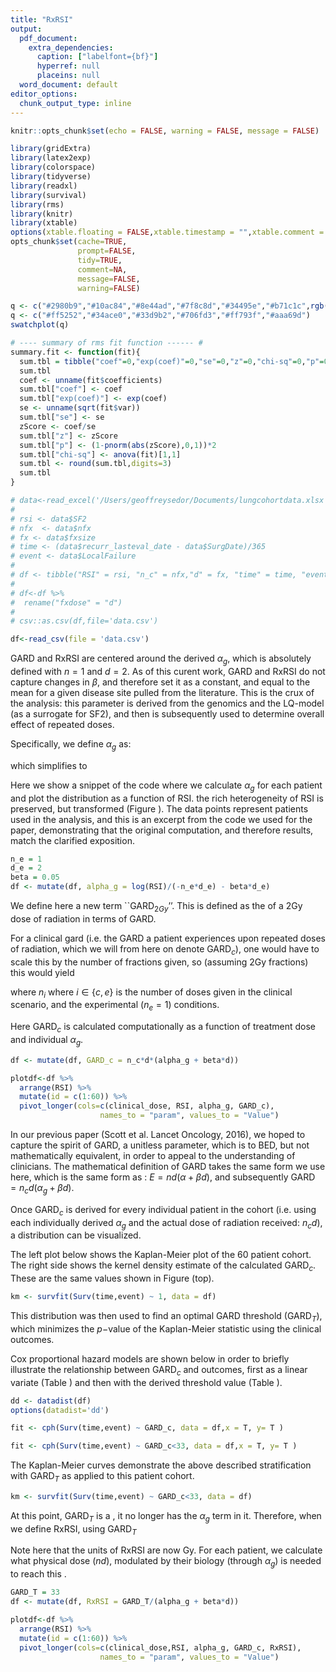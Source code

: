 ```yaml
---
title: "RxRSI"
output:
  pdf_document: 
    extra_dependencies: 
      caption: ["labelfont={bf}"]
      hyperref: null
      placeins: null
  word_document: default
editor_options:
  chunk_output_type: inline
---
```


```r
knitr::opts_chunk$set(echo = FALSE, warning = FALSE, message = FALSE)
```

```r
library(gridExtra)
library(latex2exp)
library(colorspace)
library(tidyverse)
library(readxl)
library(survival)
library(rms)
library(knitr)
library(xtable)
options(xtable.floating = FALSE,xtable.timestamp = "",xtable.comment = FALSE,xtable.include.rownames=FALSE)
opts_chunk$set(cache=TRUE,
               prompt=FALSE,
               tidy=TRUE,
               comment=NA,
               message=FALSE,
               warning=FALSE)
```

```r
q <- c("#2980b9","#10ac84","#8e44ad","#7f8c8d","#34495e","#b71c1c",rgb(.9,.55,.2),"#fb8c00","#27ae60")
q <- c("#ff5252","#34ace0","#33d9b2","#706fd3","#ff793f","#aaa69d")
swatchplot(q)

```

```r
# ---- summary of rms fit function ------ #
summary.fit <- function(fit){
  sum.tbl = tibble("coef"=0,"exp(coef)"=0,"se"=0,"z"=0,"chi-sq"=0,"p"=0)
  sum.tbl
  coef <- unname(fit$coefficients)
  sum.tbl["coef"] <- coef
  sum.tbl["exp(coef)"] <- exp(coef)
  se <- unname(sqrt(fit$var))
  sum.tbl["se"] <- se
  zScore <- coef/se
  sum.tbl["z"] <- zScore
  sum.tbl["p"] <- (1-pnorm(abs(zScore),0,1))*2
  sum.tbl["chi-sq"] <- anova(fit)[1,1]
  sum.tbl <- round(sum.tbl,digits=3)
  sum.tbl
}

```


```r

# data<-read_excel('/Users/geoffreysedor/Documents/lungcohortdata.xlsx')
# 
# rsi <- data$SF2
# nfx  <- data$nfx
# fx <- data$fxsize
# time <- (data$recurr_lasteval_date - data$SurgDate)/365
# event <- data$LocalFailure
# 
# df <- tibble("RSI" = rsi, "n_c" = nfx,"d" = fx, "time" = time, "event" = event)
# 
# df<-df %>%
#  rename("fxdose" = "d")
# 
# csv::as.csv(df,file='data.csv')
```

\subsubsection*{Relation to LQ Model}

```r
df<-read_csv(file = 'data.csv')
```


GARD and RxRSI are centered around the derived $\alpha_g$, which is absolutely defined with $n=1$ and $d=2$. 
As of this curent work, GARD and RxRSI do not capture changes in $\beta$, and therefore set it as a constant, and equal to the mean for a given disease site pulled from the literature. 
This is the crux of the analysis: this parameter is derived from the genomics and the LQ-model (as a surrogate for SF2), and then is subsequently used to determine overall effect of repeated doses. 

Specifically, we define $\alpha_g$ as:

\begin{equation}
\alpha_{g} = \frac{\ln \mathrm{RSI}}{-nd} -\beta d ,  
\end{equation}

\noindent which simplifies to

\begin{equation}
\alpha_{g} = \frac{\ln \mathrm{RSI}}{-(1)\mathrm{2Gy}} -\beta \, \mathrm{2Gy}.
\end{equation}

\smallskip

\noindent \textbf{Code Excerpt:}

Here we show a snippet of the code where we calculate $\alpha_g$ for each patient and plot the distribution as a function of RSI. the rich heterogeneity of RSI is preserved, but transformed (Figure \ref{fig: alpha_vs_rsi}).
The data points represent patients used in the analysis, and this is an excerpt from the code we used for the paper, demonstrating that the original computation, and therefore results, match the clarified exposition.

```r
n_e = 1
d_e = 2
beta = 0.05
df <- mutate(df, alpha_g = log(RSI)/(-n_e*d_e) - beta*d_e)
```


\begin{figure}
```r
ggplot(df,aes(x=RSI,y=alpha_g)) + geom_point(color=q[4],size=1.4) + 
  #geom_line(color=q[4]) +
  scale_x_continuous(expand = expansion(mult=0.01,add=0)) +
  ylab(label = parse(text=TeX('$\\alpha_g$'))) + 
  theme_light() + theme(plot.title = element_text(face="bold",size=10,hjust = .5))

# ggsave(filename="alpha_vs_rsi.png",
#        width = 6, height = 4,
#        units = "in",
#        path = "Figures",
#        dpi=300)
```
\caption{Relationship between $\alpha_g$ and RSI for the studied cohort.}
\label{fig: alpha_vs_rsi}
\end{figure}


\subsection*{Defining GARD$_{2Gy}$}

We define here a new term ``GARD$_{2Gy}$''. 
This is defined as the \textit{effect} of a 2Gy dose of radiation in terms of GARD.

\begin{equation}
\mathrm{GARD}_{2Gy} = nd(\alpha_g + \beta d),  
\end{equation}

\begin{equation}
\mathrm{GARD}_{2Gy} = (1)\cdot \mathrm{2Gy}(\alpha_g + \beta \cdot \mathrm{2Gy}),  
\end{equation}

\begin{equation}
\mathrm{GARD}_{2Gy} = \mathrm{2Gy}\left [\frac{-\ln \mathrm{RSI}}{\mathrm{2Gy}} -\beta \, \mathrm{2Gy} + \beta \, \mathrm{2Gy}  \right ] = -\ln \mathrm{RSI}.  
\end{equation}

For a clinical gard (i.e. the GARD a patient experiences upon repeated doses of radiation, which we will from here on denote GARD$_c$), one would have to scale this by the number of fractions given, so (assuming 2Gy fractions) this would yield 

\begin{equation}
\mathrm{GARD}_c = \frac{n_c}{n_e}(-\ln \mathrm{RSI}),  
\end{equation}

\noindent where $n_i$ where $i \in \{c, e\}$ is the number of doses given in the clinical scenario, and the experimental ($n_e =1$) conditions. 

\bigskip

\noindent \textbf{Code Excerpt:}

Here GARD$_c$ is calculated computationally as a function of treatment dose and individual  $\alpha_g$.

```r
df <- mutate(df, GARD_c = n_c*d*(alpha_g + beta*d))
```

```r
plotdf<-df %>% 
  arrange(RSI) %>%
  mutate(id = c(1:60)) %>%
  pivot_longer(cols=c(clinical_dose, RSI, alpha_g, GARD_c),
                    names_to = "param", values_to = "Value")
```


\begin{figure}[ht]
```r

plot.top <- ggplot(filter(plotdf,param=="clinical_dose" | param=="GARD_c"),
                   aes(x=id, y=Value, group=param, color=param)) + 
  geom_point(size=.8) + 
  geom_smooth(aes(fill=param), size=.6,
              alpha=.15,method = lm, formula = y ~ splines::bs(x, 3),se = TRUE, show.legend = TRUE) +
  scale_x_continuous(breaks = c(0,10,20,30,40,50,60),
                     expand = expansion(mult = .01, add = 0)) + 
  scale_y_continuous(name = "Dose (Gy)",limits = c(0,140), 
                     sec.axis = dup_axis(name="GARD (no units)"),
                     expand=expansion(mult=0.01,add=0)) +
  scale_color_manual(values=q[c(2,1)]) +
  scale_fill_manual(values=q[c(2,1)]) +
  xlab("Pt Index") + theme_bw() + 
  # ggtitle("Figure 2") +
  theme(legend.title = element_blank(), 
        plot.margin = margin(10,10,0,10,"pt"),
        legend.margin = margin(0,0,0,0, "pt"),
        legend.key.size = unit(12,"pt"), 
        plot.title = element_text(face="bold",size=10,hjust = .5))

plot.bottom <- ggplot(data=filter(plotdf,param=="RSI"), # | param=="alpha_g"),
                      aes(x=id, y=Value, group=param, color=param)) + 
  geom_point(size=.8) + 
  geom_smooth(aes(fill=param), size=.6,
              alpha=.3,method = lm, formula = y ~ splines::bs(x, 3),se = TRUE, show.legend = TRUE) +
  scale_x_continuous(breaks = c(0,10,20,30,40,50,60), expand = expansion(mult = .01, add = 0)) +
  scale_y_continuous(trans = "reverse") +
  scale_color_manual(values=q[c(6)]) +
  scale_fill_manual(values=q[c(6)]) +
  xlab("Pt Index") + ylab("RSI") + theme_bw() + 
  theme(legend.title = element_blank(), plot.margin = margin(0,76,10,10,"pt"),
        legend.margin = margin(0,0,0,0, "pt"), panel.grid.minor.y = element_blank(),
        legend.key.size = unit(12,"pt"))

grid.arrange(plot.top, plot.bottom, nrow = 2,heights = 3:2)

# grob <- arrangeGrob(plot.top, plot.bottom, nrow = 2,heights = 3:2)
# ggsave(grob,
#        filename="dose_GARD_vs_patients.png",
#        width = 8, height = 6,
#        units = "in",
#        path = "Figures",
#        dpi=300)
```
\caption{\textbf{(Top) GARD$_c$ vs. clinical dose for each patient, with associated RSI aligned (bottom)}. Each point along the $x$-axis represents an individual patient. RSI for each patient (matched vertically between the plots) is plotted underneath in order to demonstrate the relationship between between the two parameters.}
\label{fig: GARD_c}
\end{figure}


\bigskip

In our previous paper (Scott et al. Lancet Oncology, 2016), we hoped to capture the spirit of GARD, a unitless parameter, which is \textit{similar} to BED, but not mathematically equivalent, in order to appeal to the understanding of clinicians.
The mathematical definition of GARD takes the same form we use here, which is the same form as \textit{biological Effect}: $E = nd(\alpha + \beta d)$, and subsequently GARD $= n_c d(\alpha_g + \beta d$).

\begin{eqnarray}
\alpha_g = \frac{- \ln RSI}{n_e d} + \beta d \quad \mathrm{and, }\\ \nonumber \\
\mathrm{GARD}_c = n_c d (\alpha_g + \beta d).
\end{eqnarray}

\bigskip

\subsection*{Derivation of RxRSI}

Once GARD$_c$ is derived for every individual patient in the cohort (i.e. using each individually derived $\alpha_g$ and the actual dose of radiation received: $n_c d$), a distribution can be visualized.


\noindent \textbf{Code Excerpt:}

The left plot below shows the Kaplan-Meier plot of the 60 patient cohort. The right side shows the kernel density estimate of the calculated GARD$_c$. These are the same values shown in Figure \ref{fig: GARD_c} (top).

```r
km <- survfit(Surv(time,event) ~ 1, data = df)
```


\begin{figure}
```r

km_tbl <- bind_cols(time=km$time, n.risk=km$n.risk, event=km$n.event, 
                    censor=km$n.censor, surv=km$surv, std.err=km$std.err)
km.all<-ggplot(km_tbl) + geom_step(aes(x=time,y=surv)) + 
  scale_y_continuous(limits = c(0,1)) +
  xlab("Time (yrs)") + ylab("Recurrence-Free Survival") + 
  # ggtitle("Figure 3") +
  theme_bw() + theme(plot.title = element_text(face="bold",size=10,hjust = .8))
kde<-ggplot(df,aes(x=GARD_c)) + geom_density(adjust = 1, color=rgb(.1,.2,.3)) + 
  geom_histogram(aes(y=after_stat(density)),color=rgb(1,1,1,.2), 
                 fill=rgb(.1,.4,.7,.3),binwidth=5) +
  theme_light() +
  scale_x_continuous(limits=c(0,80), expand = expansion(mult=0,add=0)) +
  scale_y_continuous(expand = expansion(mult=0,add=0)) + ggtitle(" ")

grid.arrange(km.all,kde,nrow=1)

# grob3 <- arrangeGrob(km.all, kde, nrow = 1)
# ggsave(grob3,
#        filename="KM_all_w_KDE.png",
#        width = 8, height = 4,
#        units = "in",
#        path = "Figures",
#        dpi=300)
```
\caption{All patients survival and calculated GARD$_c$. A Kaplan-Meier plot (left) for all patients in the clinical cohort and 
(right) a histogram and associated KDE for the calculated GARD for all patients.}
\label{fig: KM_KDE}
\end{figure}


This distribution was then used to find an optimal GARD threshold (GARD$_T$), which minimizes the $p-$value of the Kaplan-Meier statistic using the clinical outcomes. 

\noindent \textbf{Code Excerpt:}

Cox proportional hazard models are shown below in order to briefly illustrate the relationship between GARD$_c$ and outcomes, first as a linear variate (Table \ref{tab: 1}) and then with the derived threshold value (Table \ref{tab: 2}).

```r
dd <- datadist(df)
options(datadist='dd')
```


```r
fit <- cph(Surv(time,event) ~ GARD_c, data = df,x = T, y= T )
```

\begin{table}
\centering
\caption{Summary of Cox regression for linear GARD$_c$}
```r
print(xtable(summary.fit(fit)),size = 14)
```
\label{tab: 1}
\end{table}

\bigskip

\begin{figure}
```r
p <- Predict(fit, GARD_c = seq(0,80,by=1))

rel.haz <- ggplot(p) + geom_line(aes(x=GARD_c,y=yhat), size=.7,color=q[2]) + 
  geom_ribbon(aes(x=GARD_c,ymin=lower,ymax=upper),
              # color=rgb(.4,.4,.4), fill=rgb(.9,.9,.9,.4)
              fill=rgb(.9,.9,.9),alpha=.1) + 
  # geom_hline(yintercept=0, size=1, color=rgb(1,1,1)) +
  geom_vline(xintercept = 33,linetype='33') +
  annotate(geom="text",x = 35,y=2,label = 'bold(GARD_c)*bold(" = 33")',
           hjust=0.05, size=3, parse=TRUE) +
  scale_x_continuous(expand=expansion(mult=0,add=0)) + 
  scale_y_continuous(expand=expansion(mult=0.03,add=0)) + 
  theme_light() + theme(plot.title = element_text(face="bold",size=10,hjust = .5)) 
  
# ggsave(filename="logRH_vs_GARDc.png",
#        width = 6, height = 4,
#        units = "in",
#        path = "Figures",
#        dpi=300)
```
\caption{Log RH as linear function with GARD$_c$. Also shown: GARD$_c = 33$.}
\label{fig: rel_haz}
\end{figure}

\smallskip

```r
fit <- cph(Surv(time,event) ~ GARD_c<33, data = df,x = T, y= T )
```

\begin{table}[ht]
\centering
\caption{Summary of Cox regression for GARD$_c=33$}
```r
print(xtable(summary.fit(fit)),size = 14)
```
\label{tab: 2}
\end{table}

\bigskip

The Kaplan-Meier curves demonstrate the above described stratification with GARD$_T$ as applied to this patient cohort.

```r
km <- survfit(Surv(time,event) ~ GARD_c<33, data = df)
```

\begin{figure}
```r
km_tbl <- bind_cols(time=km$time, n.risk=km$n.risk, 
                    event=km$n.event, censor=km$n.censor, 
                    surv=km$surv, std.err=km$std.err)
km_tbl$Strata = factor(c(rep('GARD_c>33',km$strata[1]), rep('GARD_c<33',km$strata[2])))

km.strat <- ggplot(km_tbl) + geom_step(aes(x=time,y=surv,group=Strata, color=Strata)) + 
  guides(color=guide_legend(reverse = TRUE)) +
  xlab("Time (yrs)") + ylab("Recurrence-Free Survival") + 
  theme_light() + theme(plot.title = element_text(face="bold",size=10,hjust = .5)) 

# ggsave(filename="km_strat_GARD33.png",
#        width = 6, height = 4,
#        units = "in",
#        path = "Figures",
#        dpi=300)
```
\caption{Kaplan-Meier curve stratified by GARD$_T$.}
\label{fig: strat_surv}
\end{figure}

\bigskip

\FloatBarrier
\subsection*{Defining GARD$_T$}

At this point, GARD$_T$ is a \textbf{set, static number: a target biological Effect to achieve through physical dosing}, it no longer has the $\alpha_g$ term in it.
Therefore, when we define RxRSI, using GARD$_T$

\begin{equation}
\mathrm{RxRSI} = \frac{\mathrm{GARD}_T}{\alpha_g + \beta d},
\end{equation}

Note here that the units of RxRSI are now Gy.
For each patient, we calculate what physical dose ($nd$), modulated by their biology (through $\alpha_g$) is needed to reach this \textbf{target effect (GARD$_T = 33$)}.


\begin{equation}
\mathrm{RxRSI} = \frac{33}{\alpha_g + \beta d}.
\end{equation}

\bigskip

\noindent \textbf{Code Excerpt:}
```r
GARD_T = 33
df <- mutate(df, RxRSI = GARD_T/(alpha_g + beta*d))
```

```r
plotdf<-df %>% 
  arrange(RSI) %>%
  mutate(id = c(1:60)) %>%
  pivot_longer(cols=c(clinical_dose,RSI, alpha_g, GARD_c, RxRSI),
                    names_to = "param", values_to = "Value")
```


\begin{figure}
```r
top_panel <- ggplot(filter(plotdf,param=="clinical_dose" | param=="RxRSI"),
                    aes(x=id, y=Value, group=param, color=param)) + 
  geom_point(size=.8) + 
  # geom_line(size=.4) + 
  geom_smooth(aes(fill=param), size=.6,
              alpha=.15,method = lm, formula = y ~ splines::bs(x, 3),se = TRUE, show.legend = TRUE) +
  scale_x_continuous(breaks = c(0,10,20,30,40,50,60), expand = expansion(mult = .02, add = 0)) + 
  scale_y_continuous(name = "Dose (Gy)", limits = c(0,110), sec.axis = dup_axis(name="RxRSI (Gy)"),
                     expand = expansion(mult = 0, add = 0)) +
  scale_color_manual(values=q[c(3,2)]) +
  scale_fill_manual(values=q[c(3,2)]) +
  xlab("Pt Index") + theme_bw() +
  # ggtitle("Figure 6") +
  theme(legend.title = element_blank(), plot.margin = margin(10,10,0,10,"pt"),
        legend.margin = margin(0,0,0,0, "pt"),
         legend.key.size = unit(12,"pt"),
        plot.title = element_text(face="bold",size=10,hjust = .5))

bottom_panel <- ggplot(filter(plotdf, param=="RSI"), 
                       aes(x=id, y=Value, group=param, color=param)) + 
  geom_point(size=.8) + 
  # geom_line(size=.4) + 
  geom_smooth(aes(fill=param), size=.6,
              alpha=.3,method = lm, formula = y ~ splines::bs(x, 3),se = TRUE, show.legend = TRUE) +
  scale_x_continuous(breaks = c(0,10,20,30,40,50,60), expand = expansion(mult = .01, add = 0)) +
  scale_color_manual(values=q[6]) +
  scale_fill_manual(values=q[6]) +
  xlab("Pt Index") + ylab("RSI") + theme_bw() + 
  theme(legend.title = element_blank(), plot.margin = margin(0,76,10,10,"pt"),
        legend.margin = margin(0,0,0,0, "pt"), panel.grid.minor.y = element_blank(), 
        legend.key.size = unit(12,"pt"))

grid.arrange(top_panel,bottom_panel, heights = 3:2)

# grob2 <- arrangeGrob(top_panel, bottom_panel, nrow = 2,heights = 3:2)
# ggsave(grob2,
#        filename="dose_RxRSI_vs_patients.png",
#        width = 8, height = 6,
#        units = "in",
#        path = "Figures",
#        dpi=300)
```
\caption{Clinical dose and RxRSI plotted for each patient. The axis for RxRSI shares the same scale and unit (Gy) as clinical dose.}
\end{figure}